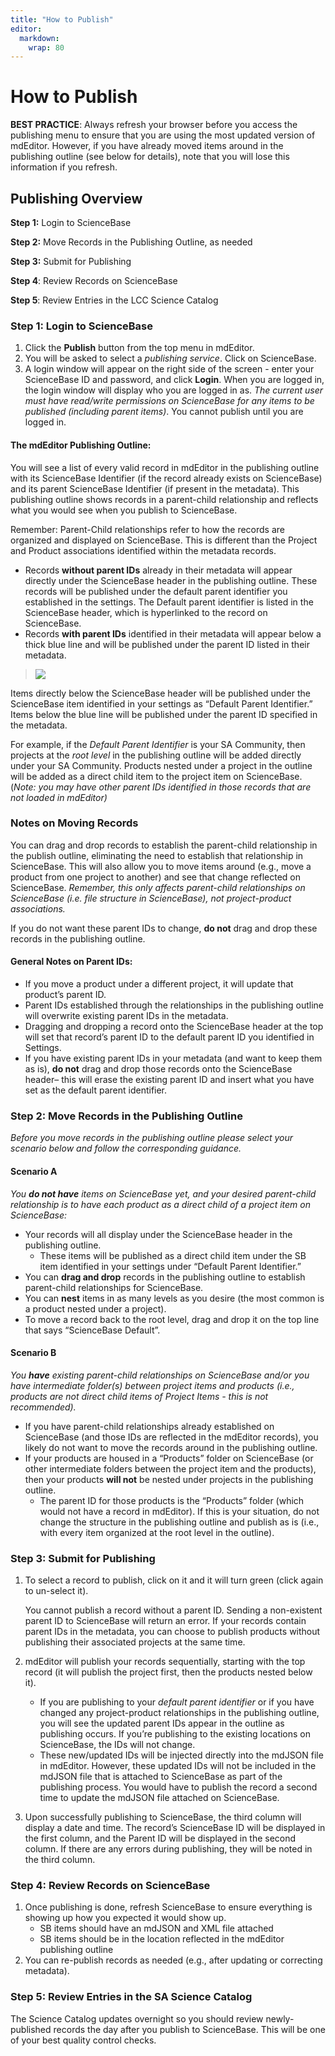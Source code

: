 ```yaml
---
title: "How to Publish"
editor: 
  markdown: 
    wrap: 80
---
```


# How to Publish

**BEST PRACTICE**: Always refresh your browser before you access the publishing
menu to ensure that you are using the most updated version of mdEditor. However,
if you have already moved items around in the publishing outline (see below for
details), note that you will lose this information if you refresh.

## **Publishing Overview**

**Step 1:** Login to ScienceBase

**Step 2:** Move Records in the Publishing Outline, as needed

**Step 3:** Submit for Publishing

**Step 4**: Review Records on ScienceBase

**Step 5**: Review Entries in the LCC Science Catalog

### Step 1: Login to ScienceBase

1.  Click the **Publish** button from the top menu in mdEditor.
2.  You will be asked to select a *publishing service*. Click on ScienceBase.
3.  A login window will appear on the right side of the screen - enter your
    ScienceBase ID and password, and click **Login**. When you are logged in,
    the login window will display who you are logged in as. *The current user
    must have read/write permissions on ScienceBase for any items to be
    published (including parent items)*. You cannot publish until you are logged
    in.

#### The mdEditor Publishing Outline:

You will see a list of every valid record in mdEditor in the publishing outline
with its ScienceBase Identifier (if the record already exists on ScienceBase)
and its parent ScienceBase Identifier (if present in the metadata). This
publishing outline shows records in a parent-child relationship and reflects
what you would see when you publish to ScienceBase.

::: {.callout-note}
Remember: Parent-Child relationships refer to how the
records are organized and displayed on ScienceBase. This is different than the
Project and Product associations identified within the metadata records. 
:::

-   Records **without parent IDs** already in their metadata will appear
    directly under the ScienceBase header in the publishing outline. These
    records will be published under the default parent identifier you
    established in the settings. The Default parent identifier is listed in the
    ScienceBase header, which is hyperlinked to the record on ScienceBase.
-   Records **with parent IDs** identified in their metadata will appear below a
    thick blue line and will be published under the parent ID listed in their
    metadata.

> ![](../../assets/publishing_window.png)

Items directly below the ScienceBase header will be published under the
ScienceBase item identified in your settings as “Default Parent Identifier.”
Items below the blue line will be published under the parent ID specified in the
metadata.

For example, if the *Default Parent Identifier* is your SA Community, then
projects at the *root level* in the publishing outline will be added directly
under your SA Community. Products nested under a project in the outline will be
added as a direct child item to the project item on ScienceBase. (*Note: you may
have other parent IDs identified in those records that are not loaded in
mdEditor)*

### Notes on Moving Records

You can drag and drop records to establish the parent-child relationship in the
publish outline, eliminating the need to establish that relationship in
ScienceBase. This will also allow you to move items around (e.g., move a product
from one project to another) and see that change reflected on ScienceBase.
*Remember, this only affects parent-child relationships on ScienceBase (i.e.
file structure in ScienceBase), not project-product associations.*

:::{.callout-warning}
If you do not want these parent IDs to change, **do
not** drag and drop these records in the publishing outline. 
:::

#### **General Notes on Parent IDs**:

-   If you move a product under a different project, it will update that
    product’s parent ID.
-   Parent IDs established through the relationships in the publishing outline
    will overwrite existing parent IDs in the metadata.
-   Dragging and dropping a record onto the ScienceBase header at the top will
    set that record’s parent ID to the default parent ID you identified in
    Settings.
-   If you have existing parent IDs in your metadata (and want to keep them as
    is), **do not** drag and drop those records onto the ScienceBase header--
    this will erase the existing parent ID and insert what you have set as the
    default parent identifier.

### Step 2: Move Records in the Publishing Outline

*Before you move records in the publishing outline please select your scenario
below and follow the corresponding guidance.*

#### Scenario A

*You **do not have** items on ScienceBase yet, and your desired parent-child
relationship is to have each product as a direct child of a project item on
ScienceBase:*

-   Your records will all display under the ScienceBase header in the publishing
    outline.
    -   These items will be published as a direct child item under the SB item
        identified in your settings under “Default Parent Identifier.”
-   You can **drag and drop** records in the publishing outline to establish
    parent-child relationships for ScienceBase.
-   You can **nest** items in as many levels as you desire (the most common is a
    product nested under a project).
-   To move a record back to the root level, drag and drop it on the top line
    that says “ScienceBase Default”.

#### Scenario B

*You **have** existing parent-child relationships on ScienceBase and/or you have
intermediate folder(s) between project items and products (i.e., products are
not direct child items of Project Items - this is not recommended).*

-   If you have parent-child relationships already established on ScienceBase
    (and those IDs are reflected in the mdEditor records), you likely do not
    want to move the records around in the publishing outline.
-   If your products are housed in a “Products” folder on ScienceBase (or other
    intermediate folders between the project item and the products), then your
    products **will not** be nested under projects in the publishing outline.
    -   The parent ID for those products is the “Products” folder (which would
        not have a record in mdEditor). If this is your situation, do not change
        the structure in the publishing outline and publish as is (i.e., with
        every item organized at the root level in the outline).

### Step 3: Submit for Publishing

1.  To select a record to publish, click on it and it will turn green (click
    again to un-select it).

    You cannot publish a record without a parent ID. Sending a non-existent
    parent ID to ScienceBase will return an error. If your records contain
    parent IDs in the metadata, you can choose to publish products without
    publishing their associated projects at the same time.

2.  mdEditor will publish your records sequentially, starting with the top
    record (it will publish the project first, then the products nested below
    it).

    -   If you are publishing to your *default parent identifier* or if you have
        changed any project-product relationships in the publishing outline, you
        will see the updated parent IDs appear in the outline as publishing
        occurs. If you’re publishing to the existing locations on ScienceBase,
        the IDs will not change.
    -   These new/updated IDs will be injected directly into the mdJSON file in
        mdEditor. However, these updated IDs will not be included in the mdJSON
        file that is attached to ScienceBase as part of the publishing process.
        You would have to publish the record a second time to update the mdJSON
        file attached on ScienceBase.

3.  Upon successfully publishing to ScienceBase, the third column will display a
    date and time. The record's ScienceBase ID will be displayed in the first
    column, and the Parent ID will be displayed in the second column. If there
    are any errors during publishing, they will be noted in the third column.

### Step 4: Review Records on ScienceBase

1.  Once publishing is done, refresh ScienceBase to ensure everything is showing
    up how you expected it would show up.
    -   SB items should have an mdJSON and XML file attached
    -   SB items should be in the location reflected in the mdEditor publishing
        outline
2.  You can re-publish records as needed (e.g., after updating or correcting
    metadata).

### Step 5: Review Entries in the SA Science Catalog

The Science Catalog updates overnight so you should review newly-published
records the day after you publish to ScienceBase. This will be one of your best
quality control checks.
